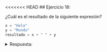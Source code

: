 <<<<<<< HEAD
## Ejercicio 18:

¿Cuál es el resultado de la siguiente expresión?

```python
x = "Hola"
y = "Mundo"
resultado = x + " " + y
```
<details>

<summary>Respuesta:</summary>

El resultado de la expresión es la cadena "Hola Mundo", ya que se concatenan las cadenas `x` y `y` junto con un espacio.

=======
## Ejercicio 18:

¿Cuál es el resultado de la siguiente expresión?

```python
x = "Hola"
y = "Mundo"
resultado = x + " " + y
```
<details>

<summary>Respuesta:</summary>

El resultado de la expresión es la cadena "Hola Mundo", ya que se concatenan las cadenas `x` y `y` junto con un espacio.

>>>>>>> e8ed08b1a5bbe1e369719187cfc4de7f7e2a41a9
</details>